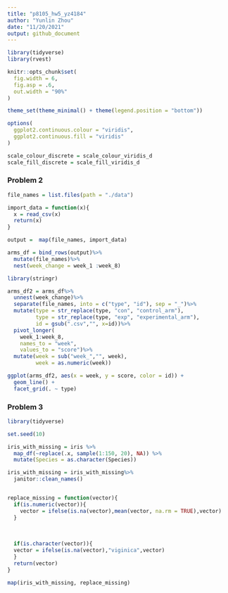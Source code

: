 ```yaml
---
title: "p8105_hw5_yz4184"
author: "Yunlin Zhou"
date: "11/20/2021"
output: github_document
---
```


```r
library(tidyverse)
library(rvest)

knitr::opts_chunk$set(
  fig.width = 6,
  fig.asp = .6,
  out.width = "90%"
)

theme_set(theme_minimal() + theme(legend.position = "bottom"))

options(
  ggplot2.continuous.colour = "viridis",
  ggplot2.continuous.fill = "viridis"
)

scale_colour_discrete = scale_colour_viridis_d
scale_fill_discrete = scale_fill_viridis_d
```


### Problem 2

```r
file_names = list.files(path = "./data")
```


```r
import_data = function(x){
  x = read_csv(x)
  return(x)
}

output =  map(file_names, import_data)

arms_df = bind_rows(output)%>%
  mutate(file_names)%>%
  nest(week_change = week_1 :week_8)
```


```r
library(stringr)

arms_df2 = arms_df%>%
  unnest(week_change)%>%
  separate(file_names, into = c("type", "id"), sep = "_")%>%
  mutate(type = str_replace(type, "con", "control_arm"),
         type = str_replace(type, "exp", "experimental_arm"),
         id = gsub(".csv","", x=id))%>%
  pivot_longer(
    week_1:week_8,
    names_to = "week", 
    values_to = "score")%>%
  mutate(week = sub("week_","", week),
         week = as.numeric(week))

ggplot(arms_df2, aes(x = week, y = score, color = id)) + 
  geom_line() + 
  facet_grid(. ~ type)

```



### Problem 3

```r
library(tidyverse)

set.seed(10)

iris_with_missing = iris %>% 
  map_df(~replace(.x, sample(1:150, 20), NA)) %>%
  mutate(Species = as.character(Species))

```

```r
iris_with_missing = iris_with_missing%>%
  janitor::clean_names()


replace_missing = function(vector){
  if(is.numeric(vector)){
    vector = ifelse(is.na(vector),mean(vector, na.rm = TRUE),vector)
  }
  
  
  
  if(is.character(vector)){
  vector = ifelse(is.na(vector),"viginica",vector)
  }
  return(vector)
}

map(iris_with_missing, replace_missing)
```

